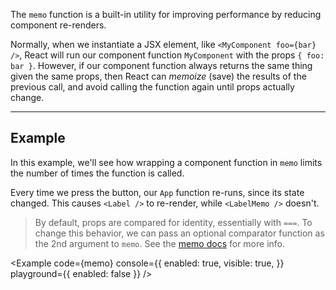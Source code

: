 
The `memo` function is a built-in utility for improving performance by reducing component re-renders.

Normally, when we instantiate a JSX element, like `<MyComponent foo={bar} />`, React will run our component function `MyComponent` with the props `{ foo: bar }`. However, if our component function always returns the same thing given the same props, then React can _memoize_ (save) the results of the previous call, and avoid calling the function again until props actually change.

---

## Example

In this example, we'll see how wrapping a component function in `memo` limits the number of times the function is called.

Every time we press the button, our `App` function re-runs, since its state changed. This causes `<Label />` to re-render, while `<LabelMemo />` doesn't.

> By default, props are compared for identity, essentially with `===`. To change this behavior, we can pass an optional comparator function as the 2nd argument to `memo`. See the [memo docs](https://reactjs.org/docs/react-api.html#reactmemo) for more info.

<Example
  code={memo}
  console={{
    enabled: true,
    visible: true,
  }}
  playground={{ enabled: false }}
/>
